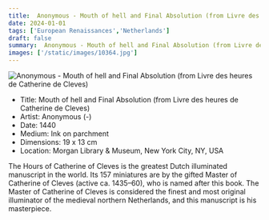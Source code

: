```yaml
---
title:  Anonymous - Mouth of hell and Final Absolution (from Livre des heures de Catherine de Cleves)
date: 2024-01-01
tags: ['European Renaissances','Netherlands']
draft: false
summary:  Anonymous - Mouth of hell and Final Absolution (from Livre des heures de Catherine de Cleves)
images: ['/static/images/10364.jpg']
---
```


![ Anonymous - Mouth of hell and Final Absolution (from Livre des heures de Catherine de Cleves)](/static/images/10364.jpg)

* Title: Mouth of hell and Final Absolution (from Livre des heures de Catherine de Cleves)
* Artist:  Anonymous (-)
* Date: 1440
* Medium: Ink on parchment
* Dimensions: 19 x 13 cm
* Location: Morgan Library & Museum, New York City, NY, USA

The Hours of Catherine of Cleves is the greatest Dutch illuminated manuscript in the world. Its 157 miniatures are by the gifted Master of Catherine of Cleves (active ca. 1435–60), who is named after this book. The Master of Catherine of Cleves is considered the finest and most original illuminator of the medieval northern Netherlands, and this manuscript is his masterpiece.
